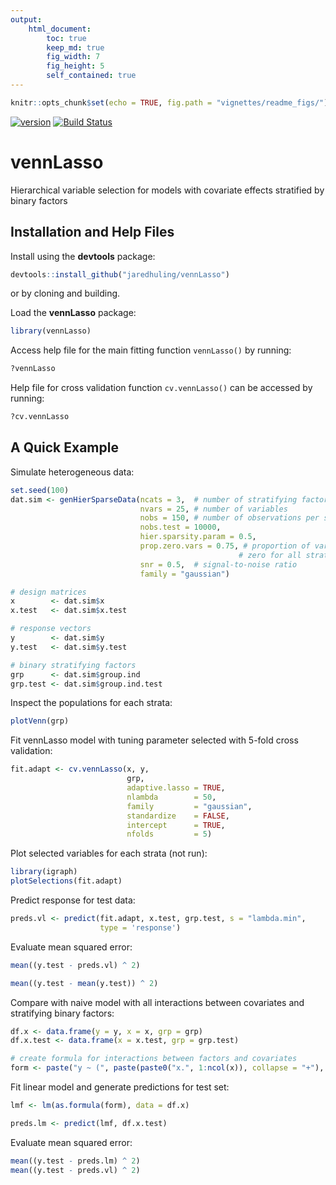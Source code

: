 ```yaml
---
output: 
    html_document:
        toc: true
        keep_md: true
        fig_width: 7
        fig_height: 5
        self_contained: true
---
```


```r
knitr::opts_chunk$set(echo = TRUE, fig.path = "vignettes/readme_figs/")
```

[![version](http://www.r-pkg.org/badges/version/vennLasso)](https://cran.r-project.org/package=vennLasso)
[![Build Status](https://travis-ci.org/jaredhuling/vennLasso.svg?branch=master)](https://travis-ci.org/jaredhuling/vennLasso)

# vennLasso
Hierarchical variable selection for models with covariate effects stratified by binary factors 




## Installation and Help Files


Install using the **devtools** package:

```r
devtools::install_github("jaredhuling/vennLasso")
```


or by cloning and building.

Load the **vennLasso** package:
```r
library(vennLasso)
```

Access help file for the main fitting function ``vennLasso()`` by running:

```r
?vennLasso
```

Help file for cross validation function ``cv.vennLasso()`` can be accessed by running:

```r
?cv.vennLasso
```

## A Quick Example

Simulate heterogeneous data:

```r
set.seed(100)
dat.sim <- genHierSparseData(ncats = 3,  # number of stratifying factors
                             nvars = 25, # number of variables
                             nobs = 150, # number of observations per strata
                             nobs.test = 10000,
                             hier.sparsity.param = 0.5,
                             prop.zero.vars = 0.75, # proportion of variables
                                                   # zero for all strata
                             snr = 0.5,  # signal-to-noise ratio
                             family = "gaussian")

# design matrices
x        <- dat.sim$x
x.test   <- dat.sim$x.test

# response vectors
y        <- dat.sim$y
y.test   <- dat.sim$y.test

# binary stratifying factors
grp      <- dat.sim$group.ind
grp.test <- dat.sim$group.ind.test

```

Inspect the populations for each strata:

```r
plotVenn(grp)
```

Fit vennLasso model with tuning parameter selected with 5-fold cross validation:

```r
fit.adapt <- cv.vennLasso(x, y,
                          grp,
                          adaptive.lasso = TRUE,
                          nlambda        = 50,
                          family         = "gaussian",
                          standardize    = FALSE,
                          intercept      = TRUE,
                          nfolds         = 5)
```


Plot selected variables for each strata (not run): 

```r
library(igraph)
plotSelections(fit.adapt)
```

Predict response for test data:

```r
preds.vl <- predict(fit.adapt, x.test, grp.test, s = "lambda.min",
                    type = 'response')
```

Evaluate mean squared error:

```r
mean((y.test - preds.vl) ^ 2)
```

```r
mean((y.test - mean(y.test)) ^ 2)
```


Compare with naive model with all interactions between covariates and stratifying binary factors:
```r
df.x <- data.frame(y = y, x = x, grp = grp)
df.x.test <- data.frame(x = x.test, grp = grp.test)

# create formula for interactions between factors and covariates
form <- paste("y ~ (", paste(paste0("x.", 1:ncol(x)), collapse = "+"), ")*(grp.1*grp.2*grp.3)" )
```

Fit linear model and generate predictions for test set:
```r
lmf <- lm(as.formula(form), data = df.x)

preds.lm <- predict(lmf, df.x.test)
```

Evaluate mean squared error:

```r
mean((y.test - preds.lm) ^ 2)
mean((y.test - preds.vl) ^ 2)
```




